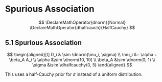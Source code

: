 # Spurious Association

$$
\DeclareMathOperator{dnorm}{Normal}
\DeclareMathOperator{dhalfcauch}{HalfCauchy}
$$

## 5.1 Spurious Association

$$
\begin{aligned}[t]
D_i & \sim \dnorm(\mu_i, \sigma) \\
\mu_i &= \alpha + \beta_A A_i \\
\alpha &\sim \dnorm(10, 10) \\
\beta_A &\sim \dnorm(0, 1) \\
\sigma &\sim \dhalfcauchy(0, 5)
\end{aligned}
$$

This uses a half-Cauchy prior for $\sigma$ instead of a uniform distribution.



